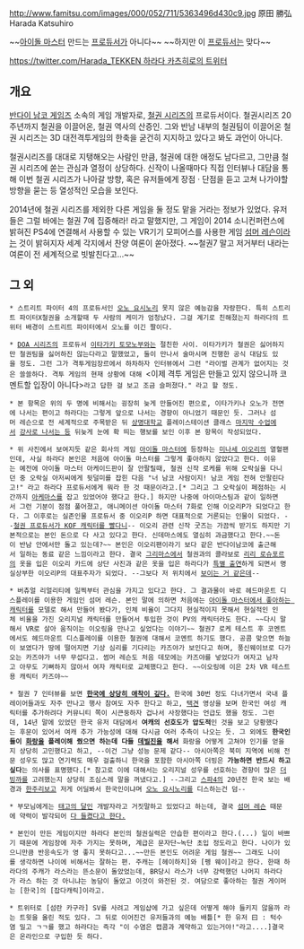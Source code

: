 http://www.famitsu.com/images/000/052/711/5363496d430c9.jpg
原田 勝弘
Harada Katsuhiro

~~[[아이돌 마스터]] 만드는 [[프로듀서]]가 아니다~~ ~~하지만 이 [[프로듀서(아이돌 마스터)|프로듀서]]는 맞다~~

[[https://twitter.com/Harada_TEKKEN 하라다 카츠히로의 트위터]]

== 개요 ==
[[반다이 남코 게임즈]] 소속의 게임 개발자로, [[철권 시리즈]]의 프로듀서이다. 철권시리즈 20주년까지 철권을 이끌어온, 철권 역사의 산증인. 그와 반남 내부의 철권팀이 이끌어온 철권 시리즈는 3D 대전격투게임의 한축을 굳건히 지지하고 있다고 봐도 과언이 아니다.

철권시리즈를 대대로 지탱해오는 사람인 만큼, 철권에 대한 애정도 남다르고, 그만큼 철권 시리즈에 쏟는 관심과 열정이 상당하다. 신작이 나올때마다 직접 인터뷰나 대담을 통해 이번 철권 시리즈가 나아갈 방향, 혹은 유저들에게 장점 · 단점을 듣고 고쳐 나가야할 방향을 묻는 등 열성적인 모습을 보인다.

2014년에 철권 시리즈를 제외한 다른 게임을 둘 정도 맡을 거라는 정보가 있었다. 유저들은 그럴 바에는 철권 7에 집중해라! 라고 말했지만, 그 게임이 2014 소니컨퍼런스에 밝혀진 PS4에 연결해서 사용할 수 있는 VR기기 모피어스를 사용한 게임 [[섬머 레슨]]이라는 것이 밝혀지자 세계 각지에서 찬양 여론이 쏟아졌다. ~~철권7 말고 저거부터 내라는 여론이 전 세계적으로 빗발친다고...~~


== 그 외 ==
 * 스트리트 파이터 4의 프로듀서인 [[오노 요시노리]] 못지 않은 예능감을 자랑한다. 특히 스트리트 파이터X철권을 소개할때 두 사람의 케미가 엄청났다. 그걸 계기로 친해졌는지 하라다의 트위터 배경이 스트리트 파이터에서 오노를 이긴 짤이다.

 * [[Dead or Alive(게임)|DOA 시리즈]]의 프로듀서 [[이타가키 토모노부]]와는 절친한 사이. 이타가키가 철권은 싫어하지만 철권팀을 싫어하진 않는다라고 말했었고, 둘이 만나서 술마시며 진행한 공식 대담도 있을 정도. 그런 그가 격투게임장르에서 하차하자 인터뷰에서 그런 "라이벌 관계가 없어지는 것은 쓸쓸하다. 격투 게임의 현재 상황에 대해 <이제 격투 게임은 만들고 있지 않으니까 코멘트할 입장이 아니다>라고 답한 걸 보고 조금 슬퍼졌다." 라고 할 정도.

 * 본 항목은 위의 두 명에 비해서는 굉장히 늦게 만들어진 편으로, 이타가키나 오노가 전면에 나서는 편이고 하라다는 그렇게 앞으로 나서는 경향이 아니었기 때문인 듯. 그러나 섬머 레슨으로 전 세계적으로 주목받은 뒤 [[상명대학교]] 플레이스테이션 클래스 [http://blog.naver.com/psclass 마지막 수업에서] [http://ruliweb.daum.net/news/view/67712.daum 강사로 나서는 등] 뒤늦게 눈에 확 띄는 행보를 보인 이후 본 항목이 작성되었다.

 * 위 사진에서 보여지듯 같은 회사의 게임 [[아이돌 마스터]]에 등장하는 [[미나세 이오리]]의 열혈팬인데, 사실 하라다 본인은 처음에 아이돌 마스터를 그렇게 좋아하지 않았다고 한다. 이유는 예전에 아이돌 마스터 아케이드판이 잘 안팔릴때, 철권 신작 로케를 위해 오락실을 다니던 중 오락실 아저씨에게 뒷덜미를 잡힌 다음 "너 남코 사람이지! 남코 게임 전혀 안팔린다고!" 라고 하라다 프로듀서에게 뭐라 한 것 때문이라고.[* 그리고 그 오락실이 페점하는 시간까지 [[아이돌 마스터/아케이드|아케마스]]를 잡고 있었어야 했다고 한다.] 하지만 나중에 아이마스팀과 같이 일하면서 그런 기분이 점점 풀어졌고, 애니메이션 아이돌 마스터 7화로 인해 이오리P가 되었다고 한다. 그 이후로는 실존인물 프로듀서 중 이오리P 하면 대표적으로 거론되는 인물이 되었다. --[[야가미 이오리|철권 프로듀서가 KOF 캐릭터를 빨다니]]-- 이오리 관련 신작 굿즈는 가끔씩 받기도 하지만 기본적으로는 본인 돈으로 다 사고 있다고 한다. 신데마스에도 열심히 과금했다고 한다.~~돈이 반남 안에서만 돌고 있는데?~~ 본인은 이오리팬이라기 보다 같은 반다이남코에 출근해서 일하는 동료 같은 느낌이라고 한다. 결국 [[그리마스]]에서 철권과의 콜라보로 [[리리 로슈포르]]의 옷을 입은 이오리 카드에 상단 사진과 같은 옷을 입은 하라다가 [http://i1.ruliweb.daumcdn.net/uf/image/U01/ruliweb/543E4C374D70210011 특별 출연]하게 되면서 명실상부한 이오리P의 대표주자가 되었다. --그보다 저 위치에서 [[팬티|보이는 거 같은데]]--

 * 버츄얼 리얼리티에 일찍부터 관심을 가지고 있다고 한다. 그 결과물이 바로 헤드마운트 디스플레이를 이용한 게임인 섬머 레슨. 본인 말에 의하면 처음에는 [[미나세 이오리|아이돌 마스터에서 좋아하는 캐릭터]]를 모델로 해서 만들어 봤다가, 인체 비율이 그다지 현실적이지 못해서 현실적인 인체 비율을 가진 오리지널 캐릭터를 만들어서 투입한 것이 PV의 캐릭터라도 한다. ~~다시 말해서 VR로 살아 움직이는 이오링을 만나고 싶었다는 이야기~~ 철권7 로케 테스트 후 코멘트에서도 헤드마운트 디스플레이를 이용한 철권에 대해서 코멘트 하기도 했다. 공콤 맞으면 하늘이 보였다가 땅에 떨어지면 기상 심리를 기다리는 카즈야가 보인다고 하며, 풍신웨이브로 다가오는 카즈야가 너무 무섭다고. 썸머 레슨도 처음 데모에는 카즈야를 넣었다가 여자고 남자고 아무도 기뻐하지 않아서 여자 캐릭터로 교체했다고 한다. ~~이오링에 이은 2차 VR 테스트용 캐릭터 카즈야~~

 * 철권 7 인터뷰를 보면 '''[http://bbs1.ruliweb.daum.net/gaia/do/ruliweb/default/news/547/read?articleId=1315&bbsId=G007&pageIndex=1&t__nil_ruliweb=best&nil_id=15 한국에 상당히 애착이 깊다.]''' 한국에 30번 정도 다녀가면서 국내 플레이어들과도 자주 만나고 행사 참여도 자주 한다고 하고, [[택견]] 영상을 보며 한국인 여성 캐릭터를 추가하려다 커뮤니티 쪽이 시큰둥하자 겁나서 사장했다는 언급도 했을 정도. 그런데, 14년 말에 있었던 한국 유저 대담에서 '''여캐의 선호도가 압도적'''인 것을 보고 당황했다는 후문이 있어서 여캐 추가 가능성에 대해 다시금 여러 추측이 나오는 듯. 그 외에도 '''한국인들이 [[화랑(철권)|화랑]]을 플레이해 줬으면 하는데 다들 [[데빌진]]을 해서''' 화랑을 어떻게 고쳐야 인기를 얻을지 상당히 고민했다고 하고, --이건 그냥 성능 문제 같다-- 아시아쪽은 북미 지역에 비해 전문 성우도 많고 연기력도 매우 걸출하니 한국을 포함한 아시아쪽 더빙은 '''가능하면 반드시 하고 싶다'''는 의사를 표명했다.[* 참고로 이에 대해서는 오리지널 성우를 선호하는 경향이 많은 [[더빙까]]를 고려했는지 상당히 조심스레 말을 꺼냈다고.] --그리고 [[스파4]]의 20년전 한국 보는 배경과 [[한주리]]보고 저게 어딜봐서 한국인이냐며 [[오노 요시노리]]를 디스하는건 덤--

 * 부모님에게는 [[태고의 달인]] 개발자라고 거짓말하고 있었다고 하는데, 결국 [[섬머 레슨]] 때문에 약력이 발각되어 [http://bbs2.ruliweb.daum.net/gaia/do/ruliweb/default/news/519/read?articleId=1566669&objCate1=&bbsId=G003&searchKey=subjectNcontent&itemGroupId=32&itemId=&sortKey=depth&searchValue=%25EB%25A0%2588%25EC%258A%25A8&platformId= 다 들켰다고 한다.]

 * 본인이 만든 게임이지만 하라다 본인의 철권실력은 안습한 편이라고 한다.(...) 일이 바쁘기 때문에 게임장에 자주 가지는 못하며, 계급은 문자단~녹단 초입 정도라고 한다. 나이가 있으니만큼 반응속도가 영 좋지 못하다고...~~만든 본인도 어려운 게임 철권~~ 그래도 나이를 생각하면 나이에 비해서는 잘하는 편. 주캐는 [헤이하치]와 [펭 웨이]라고 한다. 한때 하라다의 주캐가 라스라는 뜬소문이 돌았었는데, BR당시 라스가 너무 강력했던 나머지 하라다가 라스 하는 것 아니냐는 농담이 돌았고 이것이 와전된 것. 여담으로 좋아하는 철권 게이머는 [한국]의 [잡다캐릭]이라고.

 * 트위터로 [섬란 카구라] SV를 사려고 게임샵에 가고 싶은데 어떻게 해야 들키지 않을까 라는 트윗을 올린 적도 있다. 그 뒤로 이어진건 유저들과의 예능 배틀[* 한 유저 曰 : 턱수염 밀고 ㄱㄱ를 했고 하라다는 즉각 "이 수염은 캡콤과 계약하고 있는거야!"라고....]결국은 온라인으로 구입한 듯 하다.
